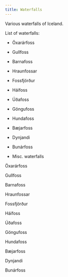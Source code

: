 ```yaml
---
title: Waterfalls
---
```


Various waterfalls of Iceland.

List of waterfalls:

- Öxarárfoss
- Gullfoss
- Barnafoss
- Hraunfossar
- Fossfjörður
- Háifoss
- Úðafoss
- Göngufoss
- Hundafoss
- Bæjarfoss
- Dynjandi
- Bunárfoss

- Misc. waterfalls

::::{.cr-section}

Öxarárfoss

Gullfoss

Barnafoss

Hraunfossar

Fossfjörður

Háifoss

Úðafoss

Göngufoss

Hundafoss

Bæjarfoss

Dynjandi

Bunárfoss

::::